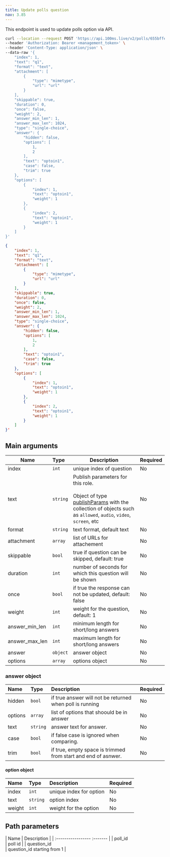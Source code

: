 ```yaml
---
title: Update polls question
nav: 3.85
---
```


This endpoint is used to update polls option via API.

<PostRequest title="https://api.100ms.live/v2/polls/<poll_id>/questions/<question_id>" />

<Request id="req-0">

```bash
curl --location --request POST 'https://api.100ms.live/v2/polls/655bffeecd34739a72637305/questions/1' \
--header 'Authorization: Bearer <management_token>' \
--header 'Content-Type: application/json' \
--data-raw '{
    "index": 1,
    "text": "q1",
    "format": "text",
    "attachment": [
        {
            "type": "mimetype",
            "url": "url"
        }
    ],
    "skippable": true,
    "duration": 0,
    "once": false,
    "weight": 2,
    "answer_min_len": 1,
    "answer_max_len": 1024,
    "type": "single-choice",
    "answer": {
        "hidden": false,
        "options": [
            1,
            2
        ],
        "text": "optoin1",
        "case": false,
        "trim": true
    },
    "options": [
        {
            "index": 1,
            "text": "optoin1",
            "weight": 1
        },
        {
            "index": 2,
            "text": "optoin1",
            "weight": 1
        }
    ]
}'
```

</Request>

<ResponseBox id="res-0" status="200 OK">

```json
{
    "index": 1,
    "text": "q1",
    "format": "text",
    "attachment": [
        {
            "type": "mimetype",
            "url": "url"
        }
    ],
    "skippable": true,
    "duration": 0,
    "once": false,
    "weight": 2,
    "answer_min_len": 1,
    "answer_max_len": 1024,
    "type": "single-choice",
    "answer": {
        "hidden": false,
        "options": [
            1,
            2
        ],
        "text": "optoin1",
        "case": false,
        "trim": true
    },
    "options": [
        {
            "index": 1,
            "text": "optoin1",
            "weight": 1
        },
        {
            "index": 2,
            "text": "optoin1",
            "weight": 1
        }
    ]
}'
```

</ResponseBox>

## Main arguments



| Name            | Type     | Description                                                                                                                                                                                                                                                    | Required |
| --------------- | :------- | -------------------------------------------------------------------------------------------------------------------------------------------------------------------------------------------------------------------------------------------------------------- | :------- |
| index            | `int` | unique index of question                                                                                                                                                                                   | No       |
| text   | `string` | Publish parameters for this role. <br/><br/>Object of type [publishParams](#publishparams-object) with the collection of objects such as `allowed`, `audio`, `video`, `screen`, etc                                                                            | No       |
| format | `string` | text format, default text                                                      | No       |
| attachment     | `array` | list of URLs for attachement                                                                           | No       |
| skippable        | `bool`    | true if question can be skipped, default: true     | No       |
| duration    | `int`    | number of seconds for which this question will be shown | No       |
| once   | `bool` | if true the response can not be updated, default: false                                | No       |
| weight | `int` | weight for the question, default: 1                                              | No       |
| answer_min_len     | `int` | minimum length for short/long answers                                    | No       |
| answer_max_len        | `int`    | maximum length for short/long answers     | No       |
| answer    | `object`    | answer object  | No       |
| options   | `array` | options object         | No       |

### answer object

| Name    | Type     | Description                                                            | Required |
| :------ | :------- | :--------------------------------------------------------------------- | :------- |
| hidden | `bool`  | if true answer will not be returned when poll is running | No       |
| options   | `array` | list of options that shoould be in answer                                              | No       |
| text   | `string` | answer text for answer.                                        | No       |
| case  | `bool` | if false case is ignored when comparing.                                  | No       |
| trim  | `bool` | if true, empty space is trimmed from start and end of asnwer.                               | No       |

#### option object

| Name    | Type     | Description                                                      | Required |
| :------ | :------- | :-------------------------------------------------------------- |  :------- |
| index | `int`    | unique index for option       | No       |
| text   | `string` | option index               | No       |
| weight  | `int` | weight for the option           | No       |


## Path parameters

| Name               | Description                                                                                   |
| :-----------------  :------- |
| poll_id <br/>         | poll id       |
| question_id <br/>        | question_id starting from 1    |


